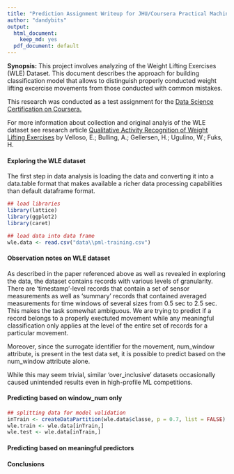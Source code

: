 ```yaml
---
title: "Prediction Assignment Writeup for JHU/Coursera Practical Machine Learning Class"
author: "dandybits"
output:
  html_document:
    keep_md: yes
  pdf_document: default
---
```

**Synopsis:** This project involves analyzing of the Weight Lifting Exercises (WLE) Dataset. This document describes the approach for building classification model that allows to distinguish properly conducted weight lifting excercise movements from those conducted with common mistakes. 

This research was conducted as a test assignment for the [Data Science Certification on Coursera.](https://www.coursera.org/specializations/jhudatascienc)  

For more information about collection and original analyis of the WLE dataset see research article [Qualitative Activity Recognition of Weight Lifting Exercises]( http://groupware.les.inf.puc-rio.br/har#weight_lifting_exercises#ixzz3ylUwfOl8) by Velloso, E.; Bulling, A.; Gellersen, H.; Ugulino, W.; Fuks, H. 

#### Exploring the WLE dataset
The first step in data analysis is loading the data and converting it into a data.table format that makes available a richer data processing capabilities than default dataframe format. 

```r
## load libraries
library(lattice)
library(ggplot2)
library(caret)

## load data into data frame
wle.data <- read.csv("data\\pml-training.csv")

```

#### Observation notes on WLE dataset
As described in the paper referenced above as well as revealed in exploring the data, the dataset contains records with various levels of granularity. There are 'timestamp'-level records that contain a set of sensor measurements as well as 'summary' records that contained averaged measurements for time windows of several sizes from 0.5 sec to 2.5 sec.
This makes the task somewhat ambiguous. We are trying to predict if a record belongs to a properly exectuted movement while any meaningful classification only applies at the level of the entire set of records for a particular movement. 

Moreover, since the surrogate identifier for the movement, num_window attribute, is present in the test data set, it is possible to predict based on the num_window attribute alone. 

While this may seem trivial, similar 'over_inclusive' datasets occasionally caused unintended results even in high-profile ML competitions.  

#### Predicting based on window_num only
```r
## splitting data for model validation
inTrain <- createDataPartition(wle.data$classe, p = 0.7, list = FALSE)
wle.train <- wle.data[inTrain,]
wle.test <- wle.data[inTrain,]

```

#### Predicting based on meaningful predictors 

#### Conclusions
